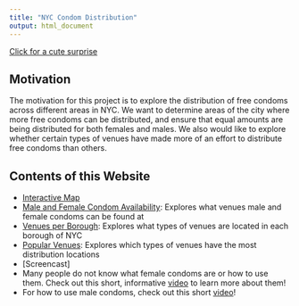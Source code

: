 ```yaml
---
title: "NYC Condom Distribution"
output: html_document
---
```


[Click for a cute surprise](images/condom_cartoon.jpeg)

## Motivation

The motivation for this project is to explore the distribution of free condoms across different areas in NYC. We want to determine areas of the city where more free condoms can be distributed, and ensure that equal amounts are being distributed for both females and males. We also would like to explore whether certain types of venues have made more of an effort to distribute free condoms than others.

## Contents of this Website

* [Interactive Map]()
* [Male and Female Condom Availability](female_male_condoms.html): Explores what venues male and female condoms can be found at
* [Venues per Borough](venues_across_boroughs.html): Explores what types of venues are located in each borough of NYC
* [Popular Venues](popular_venues.html): Explores which types of venues have the most distribution locations
* [Screencast]
* Many people do not know what female condoms are or how to use them. Check out this short, informative [video](https://youtu.be/DBZ7xeT1j6M) to learn more about them!
* For how to use male condoms, check out this short [video](https://youtu.be/1I2nyyVcicA)!